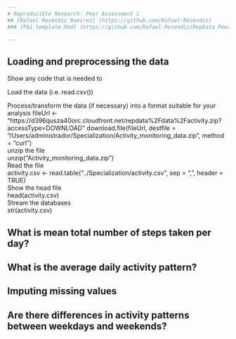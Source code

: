 ```yaml
---
# Reproducible Research: Peer Assessment 1
## [Rafael Reséndiz Ramírez] (https://github.com/Rafael-Resendiz)
### [PA1_template.Rmd] (https://github.com/Rafael-Resendiz/RepData_PeerAssessment1/edit/master/PA1_template.Rmd)

---
```



## Loading and preprocessing the data
Show any code that is needed to

Load the data (i.e. read.csv())

Process/transform the data (if necessary) into a format suitable for your analysis
        fileUrl <- "https://d396qusza40orc.cloudfront.net/repdata%2Fdata%2Factivity.zip?accessType=DOWNLOAD"
        download.file(fileUrl, destfile = "/Users/administrador/Specialization/Activity_monitoring_data.zip", method = "curl")  
unzip the file  
        unzip("Activity_monitoring_data.zip")  
Read the file  
        activity.csv <- read.table("../Specialization/activity.csv", sep = ",", header = TRUE)  
Show the head file  
        head(activity.csv)  
Stream the databases  
        str(activity.csv)  
         

## What is mean total number of steps taken per day?



## What is the average daily activity pattern?



## Imputing missing values



## Are there differences in activity patterns between weekdays and weekends?
